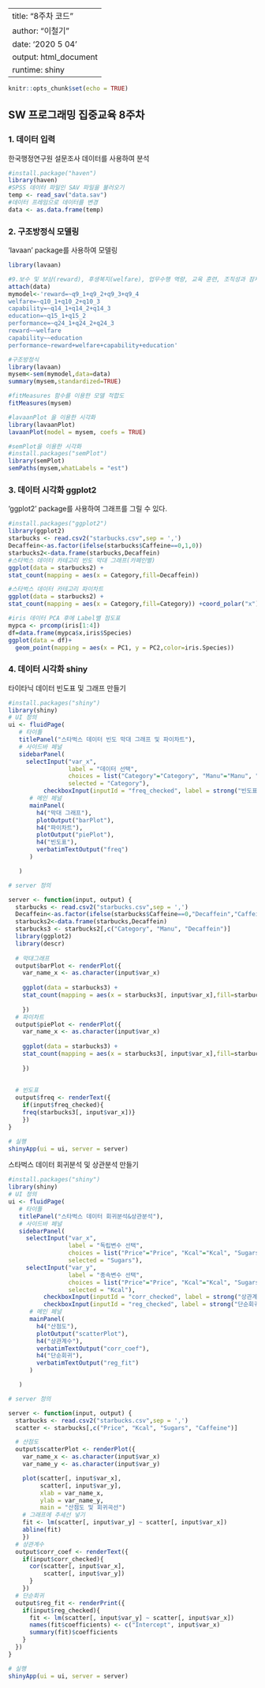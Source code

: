 

---
title: "8주차 코드"
author: "이철기"
date: '2020 5 04 '
output: html_document
runtime: shiny
---

```{r setup, include=FALSE}
knitr::opts_chunk$set(echo = TRUE)
```
## SW 프로그래밍 집중교육 8주차

###  1. 데이터 입력
한국행정연구원 설문조사 데이터를 사용하여 분석

```{R}
#install.package("haven")
library(haven)
#SPSS 데이터 파일인 SAV 파일을 불러오기
temp <- read_sav("data.sav")
#데이터 프레임으로 데이터를 변경
data <- as.data.frame(temp)
```
### 2. 구조방정식 모델링 

'lavaan' package를 사용하여 모델링
```{R}
library(lavaan)

#9.보수 및 보상(reward), 후생복지(welfare), 업무수행 역량, 교육 훈련, 조직성과 잠재변수
attach(data)
mymodel<-'reward=~q9_1+q9_2+q9_3+q9_4
welfare=~q10_1+q10_2+q10_3
capability=~q14_1+q14_2+q14_3
education=~q15_1+q15_2
performance=~q24_1+q24_2+q24_3
reward~~welfare
capability~~education
performance~reward+welfare+capability+education'

#구조방정식
library(lavaan)
mysem<-sem(mymodel,data=data)
summary(mysem,standardized=TRUE)

#fitMeasures 함수를 이용한 모델 적합도
fitMeasures(mysem)

#lavaanPlot 을 이용한 시각화
library(lavaanPlot)
lavaanPlot(model = mysem, coefs = TRUE)

#semPlot을 이용한 시각화
#install.packages("semPlot")
library(semPlot)
semPaths(mysem,whatLabels = "est")

```


### 3. 데이터 시각화 ggplot2
'ggplot2' package를 사용하여 그래프를 그릴 수 있다.
```{R}
#install.packages("ggplot2")
library(ggplot2)
starbucks <- read.csv2("starbucks.csv",sep = ',')
Decaffein<-as.factor(ifelse(starbucks$Caffeine==0,1,0))
starbucks2<-data.frame(starbucks,Decaffein)
#스타벅스 데이터 카테고리 빈도 막대 그래프(카페인별)
ggplot(data = starbucks2) + 
stat_count(mapping = aes(x = Category,fill=Decaffein))
```

```{R}
#스타벅스 데이터 카테고리 파이차트
ggplot(data = starbucks2) + 
stat_count(mapping = aes(x = Category,fill=Category)) +coord_polar("x")
```

```{R}
#iris 데이터 PCA 후에 Label별 점도표
mypca <- prcomp(iris[1:4])
df=data.frame(mypca$x,iris$Species)
ggplot(data = df)+
  geom_point(mapping = aes(x = PC1, y = PC2,color=iris.Species))

```


### 4. 데이터 시각화 shiny
타이타닉 데이터 빈도표 및 그래프 만들기
```{R}
#install.packages("shiny")
library(shiny)
# UI 정의
ui <- fluidPage(
   # 타이틀
   titlePanel("스타벅스 데이터 빈도 막대 그래프 및 파이차트"),
   # 사이드바 페널 
   sidebarPanel(
     selectInput("var_x", 
                 label = "데이터 선택", 
                 choices = list("Category"="Category", "Manu"="Manu", "Decaffein"="Decaffein"), 
                 selected = "Category"),
          checkboxInput(inputId = "freq_checked", label = strong("빈도표 출력"),value = TRUE)),
      # 메인 페널
      mainPanel(
        h4("막대 그래프"), 
        plotOutput("barPlot"), 
        h4("파이차트"), 
        plotOutput("piePlot"), 
        h4("빈도표"), 
        verbatimTextOutput("freq")
      )

   )

# server 정의

server <- function(input, output) {
  starbucks <- read.csv2("starbucks.csv",sep = ',')
  Decaffein<-as.factor(ifelse(starbucks$Caffeine==0,"Decaffein","Caffeine"))
  starbucks2<-data.frame(starbucks,Decaffein)
  starbucks3 <- starbucks2[,c("Category", "Manu", "Decaffein")]
  library(ggplot2)
  library(descr)
  
  # 막대그래프
  output$barPlot <- renderPlot({
    var_name_x <- as.character(input$var_x)
    
    ggplot(data = starbucks3) + 
    stat_count(mapping = aes(x = starbucks3[, input$var_x],fill=starbucks3[, input$var_x]))+ xlab(var_name_x)
    
    })
  # 파이차트
  output$piePlot <- renderPlot({
    var_name_x <- as.character(input$var_x)
    
    ggplot(data = starbucks3) + 
    stat_count(mapping = aes(x = starbucks3[, input$var_x],fill=starbucks3[, input$var_x])) + coord_polar("x") + xlab(var_name_x)
    
    })
  
  
  # 빈도표
  output$freq <- renderText({
    if(input$freq_checked){
    freq(starbucks3[, input$var_x])}
    })
}

# 실행
shinyApp(ui = ui, server = server)

```

스타벅스 데이터 회귀분석 및 상관분석 만들기
```{R}
#install.packages("shiny")
library(shiny)
# UI 정의
ui <- fluidPage(
   # 타이틀
   titlePanel("스타벅스 데이터 회귀분석&상관분석"),
   # 사이드바 페널 
   sidebarPanel(
     selectInput("var_x", 
                 label = "독립변수 선택", 
                 choices = list("Price"="Price", "Kcal"="Kcal", "Sugars"="Sugars", "Caffeine"="Caffeine"), 
                 selected = "Sugars"),
     selectInput("var_y", 
                 label = "종속변수 선택", 
                 choices = list("Price"="Price", "Kcal"="Kcal", "Sugars"="Sugars", "Caffeine"="Caffeine"), 
                 selected = "Kcal"), 
          checkboxInput(inputId = "corr_checked", label = strong("상관계수"),value = TRUE), 
          checkboxInput(inputId = "reg_checked", label = strong("단순회귀"),value = TRUE)),
      # 메인 페널
      mainPanel(
        h4("산점도"), 
        plotOutput("scatterPlot"), 
        h4("상관계수"), 
        verbatimTextOutput("corr_coef"), 
        h4("단순회귀"), 
        verbatimTextOutput("reg_fit")
      )

   )

# server 정의

server <- function(input, output) {
  starbucks <- read.csv2("starbucks.csv",sep = ',')
  scatter <- starbucks[,c("Price", "Kcal", "Sugars", "Caffeine")]

  # 산점도
  output$scatterPlot <- renderPlot({
    var_name_x <- as.character(input$var_x)
    var_name_y <- as.character(input$var_y)

    plot(scatter[, input$var_x],
         scatter[, input$var_y],
         xlab = var_name_x,
         ylab = var_name_y,
         main = "산점도 및 회귀곡선")
    # 그래프에 추세선 넣기
    fit <- lm(scatter[, input$var_y] ~ scatter[, input$var_x])
    abline(fit)
    })
  # 상관계수
  output$corr_coef <- renderText({
    if(input$corr_checked){
      cor(scatter[, input$var_x], 
          scatter[, input$var_y])
      }
    })
  # 단순회귀
  output$reg_fit <- renderPrint({
    if(input$reg_checked){
      fit <- lm(scatter[, input$var_y] ~ scatter[, input$var_x])
      names(fit$coefficients) <- c("Intercept", input$var_x)
      summary(fit)$coefficients
    }
  })
}

# 실행
shinyApp(ui = ui, server = server)

```

